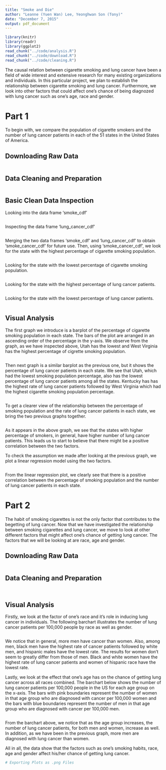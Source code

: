 ```yaml
---
title: "Smoke and Die"
author: "Leanne (Yuen Wan) Lee, Yeonghwan Son (Tony)"
date: "December 7, 2015"
output: pdf_document
---
```


```r
library(knitr)
library(readr)
library(ggplot2)
read_chunk("../code/analysis.R")
read_chunk("../code/download.R")
read_chunk("../code/cleaning.R")
```

The causal relation between cigarette smoking and lung cancer have been a field of wide interest and extensive research for many existing organizations and individuals. In this particular project, we plan to establish the relationship between cigarette smoking and lung cancer. 
Furthermore, we look into other factors that could affect one's chance of being diagnozed with lung cancer such as one's age, race and gender.

# Part 1

To begin with, we compare the population of cigarette smokers and the number of lung cancer patients in each of the 51 states in the United States of America.

## Downloading Raw Data
```r
```

## Data Cleaning and Preparation
```r
```

## Basic Clean Data Inspection
Looking into the data frame 'smoke_cdf'
```r
```

Inspecting the data frame 'lung_cancer_cdf'
```r
```

Merging the two data frames 'smoke_cdf' and 'lung_cancer_cdf' to obtain 'smoke_cancer_cdf' for future use.
Then, using 'smoke_cancer_cdf', we look for the state with the highest percentage of cigarette smoking population.
```r
```

Looking for the state with the lowest percentage of cigarette smoking population.
```r
```

Looking for the state with the highest percentage of lung cancer patients.
```r
```

Looking for the state with the lowest percentage of lung cancer patients.
```r
```

## Visual Analysis

The first graph we introduce is a barplot of the percentage of cigarette smoking population in each state. 
The bars of the plot are arranged in an ascending order of the percentage in the y-axis. 
We observe from the graph, as we have inspected above, Utah has the lowest and West Virginia has the highest percentage of cigrette smoking population. 
```r
```

Then next graph is a similar barplot as the previous one, but it shows the percentage of lung cancer patients in each state. 
We see that Utah, which had the lowest smoking population percentage, also has the lowest percentage of lung cancer patients among all the states. Kentucky has has the highest rate of lung cancer patients followed by West Virginia which had the highest cigarette smoking population percentage.
```r
```

To get a clearer view of the relationship between the percentage of smoking population and the rate of lung cancer patients in each state, we bring the two previous graphs together.
```r
```

As it appears in the above graph, we see that the states with higher percentage of smokers, in general, have higher number of lung cancer patients. This leads us to start to believe that there might be a positive correlation between the two factors.

To check the assumption we made after looking at the previous graph, we plot a linear regression model using the two factors.
```r
```

From the linear regression plot, we clearly see that there is a positive correlation between the percentage of smoking population and the number of lung cancer patients in each state. 

# Part 2

The habit of smoking cigarettes is not the only factor that contributes to the begetting of lung cancer.
Now that we have investigated the relationship between smoking cigarettes and lung cancer, we move to look at other different factors that might affect one's chance of getting lung cancer. The factors that we will be looking at are race, age and gender.

## Downloading Raw Data
```r
```

## Data Cleaning and Preparation
```r
```

```r
```

## Visual Analysis
Firstly, we look at the factor of one's race and it's role in inducing lung cancer in individuals. 
The following barchart illustrates the number of lung cancer patients per 100,000 people by race as well as gender.
```r
```

We notice that in general, more men have cancer than women. Also, among men, black men have the highest rate of cancer patients followed by white men, and hispanic males have the lowest rate. The results for women don't seem to greatly differ from those of men. Black and white women have the highest rate of lung cancer patients and women of hispanic race have the lowest rate. 

Lastly, we look at the effect that one's age has on the chance of getting lung cancer across all races combined.
The barchart below shows the number of lung cancer patients per 100,000 people in the US for each age group on the x-axis.
The bars with pink boundaries represent the number of women in that age group who are diagnosed with cancer per 100,000 women and
the bars with blue boundaries represent the number of men in that age group who are diagnosed with cancer per 100,000 men.

```r
```

From the barchart above, we notice that as the age group increases, the number of lung cancer patients, for both men and women, increase as well. In addition, as we have been in the previous graph, more men are diagnosed with lung cancer than women. 

All in all, the data show that the factors such as one's smoking habits, race, age and gender affect his/her chance of getting lung cancer.

```r
# Exporting Plots as .png Files
```

